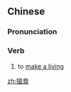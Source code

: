 {{also|揾食}}
==Chinese==
{{zh-forms|s=揾食}}

===Pronunciation===
{{zh-pron
|c=wan2 sik6
|c-t=vun2 set5
|cat=v
}}

===Verb===
{{zh-verb}}

# {{lb|zh|Cantonese}} to [[make a living]]

[[zh:搵食]]